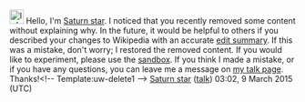 <article id="45623212" title=User talk:Brandon19bs>
	<talkpage id="45623212" title="User talk:Brandon19bs">
[[Image:Information.svg|25px|alt=Information icon]] Hello, I'm [[User:Saturn star|Saturn star]]. I noticed that you recently removed some content without explaining why. In the future, it would be helpful to others if you described your changes to Wikipedia with an accurate [[Help:Edit summary|edit summary]]. If this was a mistake, don't worry; I restored the removed content. If you would like to experiment, please use the [[WP:Sandbox|sandbox]]. If you think I made a mistake, or if you have any questions, you can leave me a message on [[User_talk:Saturn star|my talk page]]. Thanks!&lt;!-- Template:uw-delete1 --&gt; [[User:Saturn star|Saturn star]] ([[User talk:Saturn star|talk]]) 03:02, 9 March 2015 (UTC)
	</talkpage>
</article>